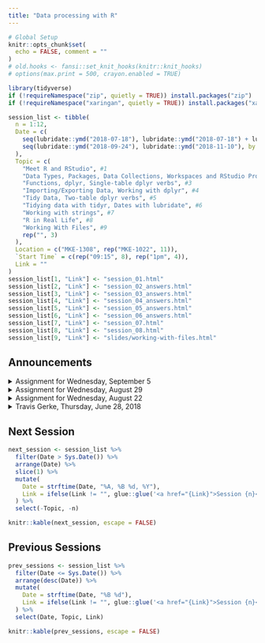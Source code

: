 ```yaml
---
title: "Data processing with R"
---
```


```r
# Global Setup
knitr::opts_chunk$set(
  echo = FALSE, comment = ""
)
# old.hooks <- fansi::set_knit_hooks(knitr::knit_hooks)
# options(max.print = 500, crayon.enabled = TRUE)

library(tidyverse)
if (!requireNamespace("zip", quietly = TRUE)) install.packages("zip")
if (!requireNamespace("xaringan", quietly = TRUE)) install.packages("xaringan")
```

```r
session_list <- tibble(
  n = 1:12,
  Date = c(
    seq(lubridate::ymd("2018-07-18"), lubridate::ymd("2018-07-18") + lubridate::weeks(7), by = "7 day"),
    seq(lubridate::ymd("2018-09-24"), lubridate::ymd("2018-11-10"), by = "14 day")
  ),
  Topic = c(
    "Meet R and RStudio", #1
    "Data Types, Packages, Data Collections, Workspaces and RStudio Projects", #2,
    "Functions, dplyr, Single-table dplyr verbs", #3
    "Importing/Exporting Data, Working with dplyr", #4
    "Tidy Data, Two-table dplyr verbs", #5
    "Tidying data with tidyr, Dates with lubridate", #6
    "Working with strings", #7
    "R in Real Life", #8
    "Working With Files", #9
    rep("", 3)
  ),
  Location = c("MKE-1308", rep("MKE-1022", 11)),
  `Start Time` = c(rep("09:15", 8), rep("1pm", 4)),
  Link = ""
)
session_list[1, "Link"] <- "session_01.html"
session_list[2, "Link"] <- "session_02_answers.html"
session_list[3, "Link"] <- "session_03_answers.html"
session_list[4, "Link"] <- "session_04_answers.html"
session_list[5, "Link"] <- "session_05_answers.html"
session_list[6, "Link"] <- "session_06_answers.html"
session_list[7, "Link"] <- "session_07.html"
session_list[8, "Link"] <- "session_08.html"
session_list[9, "Link"] <- "slides/working-with-files.html"
```

<!-- Emoji: https://afeld.github.io/emoji-css/ -->

## Announcements

<details><summary>Assignment for Wednesday, September 5</summary>

> **Use R for a task in your daily work.** 
For sharing with the group, you can use your laptop or the conference system to present your use case, or if it’s easier you can [send me your files](mailto:Garrick.Aden-Buie@moffitt.org) and I’ll present them from my laptop. 
If you’re attending remotely and would like to share with the group, please let me know.

</details>

<details><summary>Assignment for Wednesday, August 29</summary>

> Review [dplyr]{.pkg} joins and the [homework assignment from Session 6](session_06.html#assignment).
Fill in the missing code and complete the tasks in the [cancer_registry_joins.R](materials/06/cancer_registry_join.R) script.
The scripts use the breast cancer registry data, which you can download from the [Session 4 materials page](session_04_materials.html).
You can refer to the section on [Two-Table dplyr Verbs](session_05_answers.html#two-table_dplyr_verbs) or to the page of [animated joins](https://github.com/gadenbuie/tidy-animated-verbs#readme).

</details>

<details><summary>Assignment for Wednesday, August 22</summary>

> Fill in the missing code and complete the tasks in the 
[cancer_registry_dplyr.R](materials/05/cancer_registry_dplyr_partial.R) script.
The data and original script can be downloaded from the [Session 4 materials page](session_04_materials.html), and the partially complete script is in the [Session 5 materials page](session_05_materials.html).
You can refer to the [dplyr]{.pkg} [cheat sheet](resources.html#cheat_sheets) or the section on [dplyr from Session 3](session_03_answers.html#dplyr_basics).

</details>

<details><summary>Travis Gerke, Thursday, June 28, 2018</summary>

> We are pleased to announce the launch of a training series, “Data Processing with R,” for any of you who may be interested.  Beginning on July 18, there will be 8 weekly sessions held on Wednesday mornings, 9:15-11:15. Four bi-weekly sessions will follow the initial series. The first session is in MKE-1308, and the remaining sessions are in MKE-1022.
>
> The goal of the training series is to develop core proficiencies in the R programming language for data processing tasks that are common to CDS core staff, honest brokers, and other team members who undertake similar data querying and provisioning activities. No prior experience is necessary! Garrick Aden-Buie, an expert R developer in my group, will be leading the sessions (and I may join as a student when my schedule permits, so that I can learn some new tricks too!).
>
> If you would like to attend, plan to bring a laptop, as the sessions will be interactive. We ask that you install R, Rstudio, and the devtools package prior to the first day ([instructions available here](system-requirements.html)). Garrick can describe/answer any questions about that process in the first session; the reason for completing the task in advance is to ensure that no security permissions on your machine block you from getting up and running.
</details>

## Next Session

```r
next_session <- session_list %>%
  filter(Date > Sys.Date()) %>%
  arrange(Date) %>%
  slice(1) %>%
  mutate(
    Date = strftime(Date, "%A, %B %d, %Y"),
    Link = ifelse(Link != "", glue::glue('<a href="{Link}">Session {n}</a>'), "")
  ) %>% 
  select(-Topic, -n)

knitr::kable(next_session, escape = FALSE)
```

## Previous Sessions

```r
prev_sessions <- session_list %>%
  filter(Date <= Sys.Date()) %>%
  arrange(desc(Date)) %>%
  mutate(
    Date = strftime(Date, "%B %d"),
    Link = ifelse(Link != "", glue::glue('<a href="{Link}">Session {n}</a>'), "")
  ) %>% 
  select(Date, Topic, Link)

knitr::kable(prev_sessions, escape = FALSE)
```
